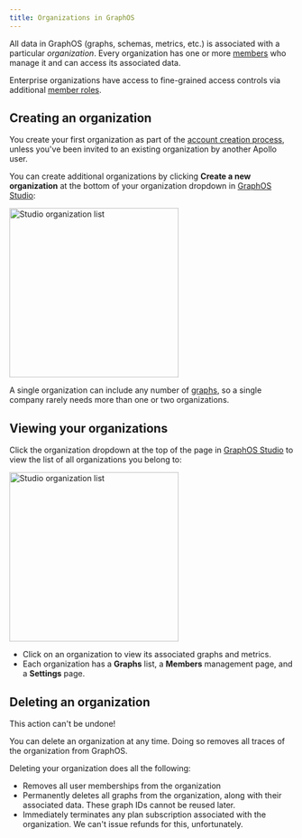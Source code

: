 ```yaml
---
title: Organizations in GraphOS
---
```


All data in GraphOS (graphs, schemas, metrics, etc.) is associated with a particular _organization_. Every organization has one or more [members](./members/) who manage it and can access its associated data.

<Tip>

Enterprise organizations have access to fine-grained access controls via additional [member roles](./members/#organization-wide-member-roles).

</Tip>

## Creating an organization

You create your first organization as part of the [account creation process](../quickstart/cloud/), unless you've been invited to an existing organization by another Apollo user.

You can create additional organizations by clicking **Create a new organization** at the bottom of your organization dropdown in [GraphOS Studio](https://studio.apollographql.com?referrer=docs-content):

<img
  src="../img/organization-list.jpg"
  className="screenshot"
  alt="Studio organization list"
  width="300"
/>

A single organization can include any number of [graphs](../graphs/), so a single company rarely needs more than one or two organizations.

## Viewing your organizations

Click the organization dropdown at the top of the page in [GraphOS Studio](https://studio.apollographql.com?referrer=docs-content) to view the list of all organizations you belong to:

<img
  src="../img/organization-list.jpg"
  className="screenshot"
  alt="Studio organization list"
  width="300"
/>

- Click on an organization to view its associated graphs and metrics.
- Each organization has a **Graphs** list, a **Members** management page, and a **Settings** page.

## Deleting an organization

<Caution>

This action can't be undone!

</Caution>

You can delete an organization at any time. Doing so removes all traces of the organization from GraphOS.

Deleting your organization does all the following:

- Removes all user memberships from the organization
- Permanently deletes all graphs from the organization, along with their associated data. These graph IDs cannot be reused later.
- Immediately terminates any plan subscription associated with the organization. We can't issue refunds for this, unfortunately.
